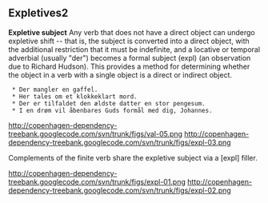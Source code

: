 ==  Expletives2 ==

'''Expletive subject''' Any verb that does not have a direct object can undergo expletive shift -- that is, the subject is converted into a direct object, with the additional restriction that it must be indefinite, and a locative or temporal adverbial (usually "der") becomes a formal subject (expl) (an observation due to Richard Hudson). This provides a method for determining whether the object in a verb with a single object is a direct or indirect object.

  * Der mangler en gaffel.
  * Her tales om et klokkeklart mord.
  * Der er tilfaldet den ældste datter en stor pengesum.
  * I en drøm vil åbenbares Guds formål med dig, Johannes.

http://copenhagen-dependency-treebank.googlecode.com/svn/trunk/figs/val-05.png http://copenhagen-dependency-treebank.googlecode.com/svn/trunk/figs/expl-03.png

Complements of the finite verb share the expletive subject via a [expl] filler.

http://copenhagen-dependency-treebank.googlecode.com/svn/trunk/figs/expl-01.png http://copenhagen-dependency-treebank.googlecode.com/svn/trunk/figs/expl-02.png
